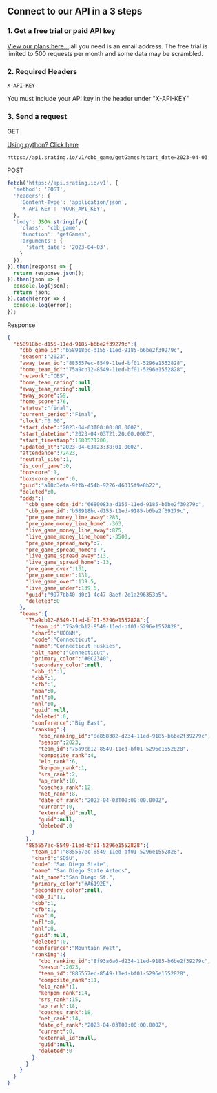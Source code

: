 ## Connect to our API in a 3 steps

### 1. Get a free trial or paid API key
[View our plans here...](https://srating.io/pricing) all you need is an email address. The free trial is limited to 500 requests per month and some data may be scrambled.

### 2. Required Headers
```console
X-API-KEY
```
You must include your API key in the header under "X-API-KEY"

### 3. Send a request

GET

[Using python? Click here](/python)

```console
https://api.srating.io/v1/cbb_game/getGames?start_date=2023-04-03
```

POST
```js {5} copy filename="javascript"
fetch('https://api.srating.io/v1', {
  'method': 'POST',
  'headers': {
    'Content-Type': 'application/json',
    'X-API-KEY': 'YOUR_API_KEY',
  },
  'body': JSON.stringify({
    'class': 'cbb_game',
    'function': 'getGames',
    'arguments': {
      'start_date': '2023-04-03',
    }
  }),
}).then(response => {
  return response.json();
}).then(json => {
  console.log(json);
  return json;
}).catch(error => {
  console.log(error);
});
```

Response
```json
{
  "b58918bc-d155-11ed-9185-b6be2f39279c":{
    "cbb_game_id":"b58918bc-d155-11ed-9185-b6be2f39279c",
    "season":"2023",
    "away_team_id":"885557ec-8549-11ed-bf01-5296e1552828",
    "home_team_id":"75a9cb12-8549-11ed-bf01-5296e1552828",
    "network":"CBS",
    "home_team_rating":null,
    "away_team_rating":null,
    "away_score":59,
    "home_score":76,
    "status":"final",
    "current_period":"Final",
    "clock":"0:00",
    "start_date":"2023-04-03T00:00:00.000Z",
    "start_datetime":"2023-04-03T21:20:00.000Z",
    "start_timestamp":1680571200,
    "updated_at":"2023-04-03T23:38:01.000Z",
    "attendance":72423,
    "neutral_site":1,
    "is_conf_game":0,
    "boxscore":1,
    "boxscore_error":0,
    "guid":"a18c3efa-9ffb-454b-9226-46315f9e8b22",
    "deleted":0,
    "odds":{
      "cbb_game_odds_id":"6680083a-d156-11ed-9185-b6be2f39279c",
      "cbb_game_id":"b58918bc-d155-11ed-9185-b6be2f39279c",
      "pre_game_money_line_away":283,
      "pre_game_money_line_home":-363,
      "live_game_money_line_away":875,
      "live_game_money_line_home":-3500,
      "pre_game_spread_away":7,
      "pre_game_spread_home":-7,
      "live_game_spread_away":13,
      "live_game_spread_home":-13,
      "pre_game_over":131,
      "pre_game_under":131,
      "live_game_over":139.5,
      "live_game_under":139.5,
      "guid":"9977bb40-d0c1-4c47-8aef-2d1a296353b5",
      "deleted":0
    },
    "teams":{
      "75a9cb12-8549-11ed-bf01-5296e1552828":{
        "team_id":"75a9cb12-8549-11ed-bf01-5296e1552828",
        "char6":"UCONN",
        "code":"Connecticut",
        "name":"Connecticut Huskies",
        "alt_name":"Connecticut",
        "primary_color":"#0C2340",
        "secondary_color":null,
        "cbb_d1":1,
        "cbb":1,
        "cfb":1,
        "nba":0,
        "nfl":0,
        "nhl":0,
        "guid":null,
        "deleted":0,
        "conference":"Big East",
        "ranking":{
          "cbb_ranking_id":"8e858382-d234-11ed-9185-b6be2f39279c",
          "season":2023,
          "team_id":"75a9cb12-8549-11ed-bf01-5296e1552828",
          "composite_rank":4,
          "elo_rank":6,
          "kenpom_rank":1,
          "srs_rank":2,
          "ap_rank":10,
          "coaches_rank":12,
          "net_rank":8,
          "date_of_rank":"2023-04-03T00:00:00.000Z",
          "current":0,
          "external_id":null,
          "guid":null,
          "deleted":0
        }
      },
      "885557ec-8549-11ed-bf01-5296e1552828":{
        "team_id":"885557ec-8549-11ed-bf01-5296e1552828",
        "char6":"SDSU",
        "code":"San Diego State",
        "name":"San Diego State Aztecs",
        "alt_name":"San Diego St.",
        "primary_color":"#A6192E",
        "secondary_color":null,
        "cbb_d1":1,
        "cbb":1,
        "cfb":1,
        "nba":0,
        "nfl":0,
        "nhl":0,
        "guid":null,
        "deleted":0,
        "conference":"Mountain West",
        "ranking":{
          "cbb_ranking_id":"8f93a6a6-d234-11ed-9185-b6be2f39279c",
          "season":2023,
          "team_id":"885557ec-8549-11ed-bf01-5296e1552828",
          "composite_rank":11,
          "elo_rank":1,
          "kenpom_rank":14,
          "srs_rank":15,
          "ap_rank":18,
          "coaches_rank":18,
          "net_rank":14,
          "date_of_rank":"2023-04-03T00:00:00.000Z",
          "current":0,
          "external_id":null,
          "guid":null,
          "deleted":0
        }
      }
    }
  }
}
```